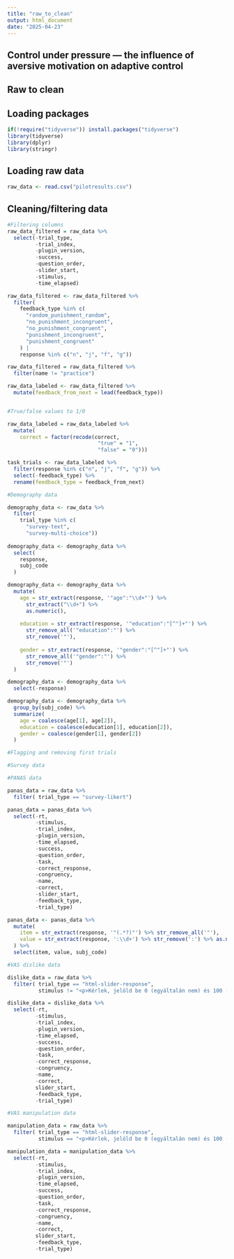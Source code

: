 ```yaml
---
title: "raw_to_clean"
output: html_document
date: "2025-04-23"
---
```


## Control under pressure — the influence of aversive motivation on adaptive control

## Raw to clean

## Loading packages

```r
if(!require("tidyverse")) install.packages("tidyverse")
library(tidyverse)
library(dplyr)
library(stringr)
```

## Loading raw data

```r
raw_data <- read.csv("pilotresults.csv")
```

## Cleaning/filtering data

```r
#Filtering columns
raw_data_filtered = raw_data %>% 
  select(-trial_type,
         -trial_index,
         -plugin_version,
         -success,
         -question_order,
         -slider_start,
         -stimulus,
         -time_elapsed)

raw_data_filtered <- raw_data_filtered %>%
  filter(
    feedback_type %in% c(
      "random_punishment_random",
      "no_punishment_incongruent",
      "no_punishment_congruent",
      "punishment_incongruent",
      "punishment_congruent"
    ) |
    response %in% c("n", "j", "f", "g"))

raw_data_filtered = raw_data_filtered %>% 
  filter(name != "practice")

raw_data_labeled <- raw_data_filtered %>%
  mutate(feedback_from_next = lead(feedback_type))


#True/false values to 1/0

raw_data_labeled = raw_data_labeled %>%
  mutate(
    correct = factor(recode(correct,
                             "true" = "1",
                             "false" = "0")))

task_trials <- raw_data_labeled %>%
  filter(response %in% c("n", "j", "f", "g")) %>%
  select(-feedback_type) %>%
  rename(feedback_type = feedback_from_next)
```

```r
#Demography data

demography_data <- raw_data %>%
  filter(
    trial_type %in% c(
      "survey-text",
      "survey-multi-choice"))
    
demography_data <- demography_data %>%
  select(
    response,
    subj_code
  )

demography_data <- demography_data %>%
  mutate(
    age = str_extract(response, '"age":"\\d+"') %>%
      str_extract("\\d+") %>%
      as.numeric(),
    
    education = str_extract(response, '"education":"[^"]+"') %>%
      str_remove_all('"education":"') %>%
      str_remove('"'),
    
    gender = str_extract(response, '"gender":"[^"]+"') %>%
      str_remove_all('"gender":"') %>%
      str_remove('"')
  )

demography_data <- demography_data %>%
  select(-response)

demography_data <- demography_data %>%
  group_by(subj_code) %>%
  summarize(
    age = coalesce(age[1], age[2]),
    education = coalesce(education[1], education[2]),
    gender = coalesce(gender[1], gender[2])
  )
```

```r
#Flagging and removing first trials

```

```r
#Survey data

#PANAS data

panas_data = raw_data %>% 
  filter( trial_type == "survey-likert")

panas_data = panas_data %>%
  select(-rt,
         -stimulus,
         -trial_index,
         -plugin_version,
         -time_elapsed,
         -success,
         -question_order,
         -task,
         -correct_response,
         -congruency,
         -name,
         -correct,
         -slider_start,
         -feedback_type,
         -trial_type)

panas_data <- panas_data %>%
  mutate(
    item = str_extract(response, '"(.*?)"') %>% str_remove_all('"'),
    value = str_extract(response, ':\\d+') %>% str_remove(':') %>% as.numeric()
  ) %>%
  select(item, value, subj_code)

#VAS dislike data

dislike_data = raw_data %>% 
  filter( trial_type == "html-slider-response",
          stimulus != "<p>Kérlek, jelöld be 0 (egyáltalán nem) és 100 (teljes mértékben) között, hogy milyen mértékben vettél észre szabályosságot a visszajelzések bemutatásában!</p>")

dislike_data = dislike_data %>%
  select(-rt,
         -stimulus,
         -trial_index,
         -plugin_version,
         -time_elapsed,
         -success,
         -question_order,
         -task,
         -correct_response,
         -congruency,
         -name,
         -correct,
         slider_start,
         -feedback_type,
         -trial_type)

#VAS manipulation data

manipulation_data = raw_data %>% 
  filter( trial_type == "html-slider-response",
          stimulus == "<p>Kérlek, jelöld be 0 (egyáltalán nem) és 100 (teljes mértékben) között, hogy milyen mértékben vettél észre szabályosságot a visszajelzések bemutatásában!</p>")

manipulation_data = manipulation_data %>%
  select(-rt,
         -stimulus,
         -trial_index,
         -plugin_version,
         -time_elapsed,
         -success,
         -question_order,
         -task,
         -correct_response,
         -congruency,
         -name,
         -correct,
         slider_start,
         -feedback_type,
         -trial_type)
```
